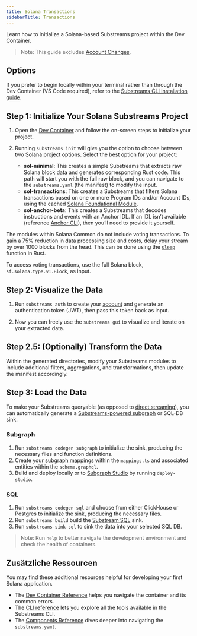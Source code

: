 ```yaml
---
title: Solana Transactions
sidebarTitle: Transactions
---
```


Learn how to initialize a Solana-based Substreams project within the Dev Container.

> Note: This guide excludes [Account Changes](/substreams/developing/solana/account-changes/).

## Options

If you prefer to begin locally within your terminal rather than through the Dev Container (VS Code required), refer to the [Substreams CLI installation guide](https://docs.substreams.dev/reference-material/substreams-cli/installing-the-cli).

## Step 1: Initialize Your Solana Substreams Project

1. Open the [Dev Container](https://github.com/streamingfast/substreams-starter) and follow the on-screen steps to initialize your project.

2. Running `substreams init` will give you the option to choose between two Solana project options. Select the best option for your project:
   - **sol-minimal**: This creates a simple Substreams that extracts raw Solana block data and generates corresponding Rust code. This path will start you with the full raw block, and you can navigate to the `substreams.yaml` (the manifest) to modify the input.
   - **sol-transactions**: This creates a Substreams that filters Solana transactions based on one or more Program IDs and/or Account IDs, using the cached [Solana Foundational Module](https://substreams.dev/streamingfast/solana-common/v0.3.0).
   - **sol-anchor-beta**: This creates a Substreams that decodes instructions and events with an Anchor IDL. If an IDL isn’t available (reference [Anchor CLI](https://www.anchor-lang.com/docs/cli)), then you’ll need to provide it yourself.

The modules within Solana Common do not include voting transactions. To gain a 75% reduction in data processing size and costs, delay your stream by over 1000 blocks from the head. This can be done using the [`sleep`](https://doc.rust-lang.org/std/thread/fn.sleep.html) function in Rust.

To access voting transactions, use the full Solana block, `sf.solana.type.v1.Block`, as input.

## Step 2: Visualize the Data

1. Run `substreams auth` to create your [account](https://thegraph.market/) and generate an authentication token (JWT), then pass this token back as input.

2. Now you can freely use the `substreams gui` to visualize and iterate on your extracted data.

## Step 2.5: (Optionally) Transform the Data

Within the generated directories, modify your Substreams modules to include additional filters, aggregations, and transformations, then update the manifest accordingly.

## Step 3: Load the Data

To make your Substreams queryable (as opposed to [direct streaming](https://docs.substreams.dev/how-to-guides/sinks/stream)), you can automatically generate a [Substreams-powered subgraph](/sps/introduction/) or SQL-DB sink.

### Subgraph

1. Run `substreams codegen subgraph` to initialize the sink, producing the necessary files and function definitions.
2. Create your [subgraph mappings](/sps/triggers/) within the `mappings.ts` and associated entities within the `schema.graphql`.
3. Build and deploy locally or to [Subgraph Studio](https://thegraph.com/studio-pricing/) by running `deploy-studio`.

### SQL

1. Run `substreams codegen sql` and choose from either ClickHouse or Postgres to initialize the sink, producing the necessary files.
2. Run `substreams build` build the [Substream SQL](https://docs.substreams.dev/how-to-guides/sinks/sql-sink) sink.
3. Run `substreams-sink-sql` to sink the data into your selected SQL DB.

> Note: Run `help` to better navigate the development environment and check the health of containers.

## Zusätzliche Ressourcen

You may find these additional resources helpful for developing your first Solana application.

- The [Dev Container Reference](/substreams/developing/dev-container/) helps you navigate the container and its common errors.
- The [CLI reference](https://docs.substreams.dev/reference-material/substreams-cli/command-line-interface) lets you explore all the tools available in the Substreams CLI.
- The [Components Reference](https://docs.substreams.dev/reference-material/substreams-components/packages) dives deeper into navigating the `substreams.yaml`.
